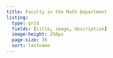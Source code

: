 ```yaml
---
title: Faculty in the Math Department
listing:
  type: grid
  fields: [title, image, description]
  image-height: 250px
  page-size: 36
  sort: lastname
---
```

